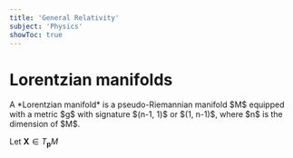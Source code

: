 ```yaml
---
title: 'General Relativity'
subject: 'Physics'
showToc: true
---
```


# Lorentzian manifolds

<MathBox title='Lorentzian manifold' boxType='definition'>
A *Lorentzian manifold* is a pseudo-Riemannian manifold $M$ equipped with a metric $g$ with signature $(n-1, 1)$ or $(1, n-1)$, where $n$ is the dimension of $M$.
</MathBox>

Let $\mathbf{X} \in T_\mathbf{p} M$
